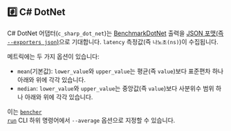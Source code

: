 ## #️⃣ C# DotNet

C# DotNet 어댑터(`c_sharp_dot_net`)는 [BenchmarkDotNet](https://github.com/dotnet/BenchmarkDotNet) 출력을 [JSON 포맷(즉 `--exporters json`)](https://benchmarkdotnet.org/articles/configs/exporters.html#sample-introexportjson)으로 기대합니다.
`latency` 측정값(즉 `나노초(ns)`)이 수집됩니다.

메트릭에는 두 가지 옵션이 있습니다:
- `mean`(기본값): `lower_value`와 `upper_value`는 평균(즉 `value`)보다 표준편차 하나 아래와 위에 각각 있습니다.
- `median`: `lower_value`와 `upper_value`는 중앙값(즉 `value`)보다 사분위수 범위 하나 아래와 위에 각각 있습니다.

이는 <code><a href="/ko/docs/explanation/bencher-run/">bencher run</a></code> CLI 하위 명령어에서 `--average` 옵션으로 지정할 수 있습니다.